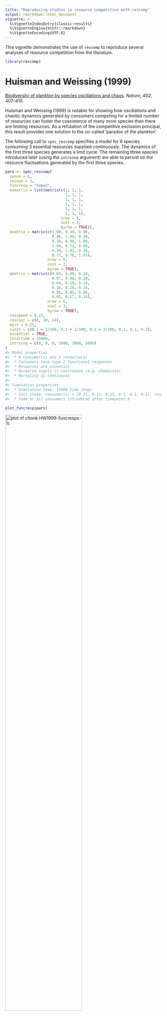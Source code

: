```yaml
---
title: "Reproducing studies in resource competition with rescomp"
output: rmarkdown::html_document
vignette: >
  %\VignetteIndexEntry{classic-results}
  %\VignetteEngine{knitr::rmarkdown}
  %\VignetteEncoding{UTF-8}
---
```


This vignette demonstrates the use of `rescomp` to reproduce several analyses of resource competition from the literature.




```r
library(rescomp)
```


# Huisman and Weissing (1999)

[Biodiversity of plankton by species oscillations and chaos](https://www.nature.com/articles/46540). *Nature*, 402, 407–410

Huisman and Weissing (1999) is notable for showing how oscillations and chaotic dynamics generated by consumers competing for a limited number of resources can foster the coexistence of many more species than there are limiting resources. As a refutation of the competitive exclusion principal, this result provides one solution to the so-called 'paradox of the plankton'.

The following call to `spec_rescomp` specifies a model for 6 species consuming 3 essential resources supplied continuously. The dynamics of the first three species generates a limit cycle. The remaining three species introduced later (using the `introseq` argument) are able to persist on the resource fluctuations generated by the first three species.


```r
pars <- spec_rescomp(
  spnum = 6,
  resnum = 3,
  funcresp = "type2",
  mumatrix = list(matrix(c(1, 1, 1,
                           1, 1, 1,
                           1, 1, 1,
                           1, 1, 1,
                           1, 1, 1,
                           1, 1, 1),
                         nrow = 6,
                         ncol = 3,
                         byrow = TRUE)),
  kmatrix = matrix(c(1.00, 0.30, 0.90,
                     0.90, 1.00, 0.30,
                     0.30, 0.90, 1.00,
                     1.04, 0.71, 0.46,
                     0.34, 1.02, 0.34,
                     0.77, 0.76, 1.07),
                   nrow = 6,
                   ncol = 3,
                   byrow = TRUE),
  qmatrix = matrix(c(0.04, 0.08, 0.14,
                     0.07, 0.08, 0.10,
                     0.04, 0.10, 0.10,
                     0.10, 0.10, 0.16,
                     0.03, 0.05, 0.06,
                     0.02, 0.17, 0.14),
                   nrow = 6,
                   ncol = 3,
                   byrow = TRUE),
  resspeed = 0.25,
  resconc = c(6, 10, 14),
  mort = 0.25,
  cinit = c(0.1 + 1/100, 0.1 + 2/100, 0.1 + 3/100, 0.1, 0.1, 0.1),
  essential = TRUE,
  totaltime = 15000,
  introseq = c(0, 0, 0, 1000, 2000, 5000)
)
#> Model properties 
#>  * 6 consumer(s) and 3 resource(s)
#>  * Consumers have type 2 functional responses
#>  * Resources are essential
#>  * Resource supply is continuous (e.g. chemostat)
#>  * Mortality is continuous
#> 
#> Simulation properties 
#>  * Simulation time: 15000 time steps
#>  * Init state: consumer(s) = [0.11, 0.12, 0.13, 0.1, 0.1, 0.1], resource(s) = [6, 10, 14]
#>  * Some or all consumers introduced after timepoint 0
```


```r
plot_funcresp(pars)
```

<img src="HW1999-funcresps-1c-1.png" title="plot of chunk HW1999-funcresps-1c" alt="plot of chunk HW1999-funcresps-1c" width="70%" />

Be warned the full simulation with 15000 time steps may take a while to run (~2 mins on a laptop with CPU 1.90GHz and 16GB of RAM).


```r
m1 <- sim_rescomp(pars)
```


```r
plot_rescomp(m1, resources = FALSE)
```

<img src="HW1999-dynamics-1c-1.png" title="plot of chunk HW1999-dynamics-1c" alt="plot of chunk HW1999-dynamics-1c" width="70%" /><p class="caption">Reproduces Fig 1c from Huisman and Weissing (1999).</p>

Huisman and Weissing (1999) next showed that chaotic dynamics are common when each consumes has a relatively larger impact on the resource for which it is an intermediate competitor. For example in the model specification below, consumer 1 is an intermediate competitor for resource 4 ($k_{1,4} = 0.30$) but has a larger impact (resource quota) on resource 4 relative to the other four consumers ($Q_{1,4} = 0.05$,  $Q_{i\neq1,4} = 0.03$)


```r
pars <- spec_rescomp(
  spnum = 5,
  resnum = 5,
  funcresp = "type2",
  mumatrix = matrix(c(1, 1, 1, 1, 1,
                      1, 1, 1, 1, 1,
                      1, 1, 1, 1, 1,
                      1, 1, 1, 1, 1,
                      1, 1, 1, 1, 1),
                    nrow = 5, ncol = 5, byrow = TRUE),
  kmatrix = matrix(c(0.39, 0.22, 0.27, 0.30, 0.34,
                     0.34, 0.39, 0.22, 0.24, 0.30,
                     0.30, 0.34, 0.39, 0.22, 0.22,
                     0.24, 0.30, 0.34, 0.39, 0.20,
                     0.23, 0.27, 0.30, 0.34, 0.39),
                   nrow = 5, ncol = 5, byrow = TRUE),
  qmatrix = matrix(c(0.04, 0.08, 0.10, 0.05, 0.07,
                     0.04, 0.08, 0.10, 0.03, 0.09,
                     0.07, 0.08, 0.10, 0.03, 0.07,
                     0.04, 0.10, 0.10, 0.03, 0.07,
                     0.04, 0.08, 0.14, 0.03, 0.07),
       nrow = 5, ncol = 5, byrow = TRUE),
  resspeed = 0.25,
  resconc = c(6, 10, 14, 4, 9),
  mort = 0.25,
  cinit = c(0.1 + 1/100, 0.1 + 2/100, 0.1 + 3/100, 0.1 + 4/100, 0.1 + 5/100),
  essential = TRUE,
  totaltime = 300
)
#> Model properties 
#>  * 5 consumer(s) and 5 resource(s)
#>  * Consumers have type 2 functional responses
#>  * Resources are essential
#>  * Resource supply is continuous (e.g. chemostat)
#>  * Mortality is continuous
#> 
#> Simulation properties 
#>  * Simulation time: 300 time steps
#>  * Init state: consumer(s) = [0.11, 0.12, 0.13, 0.14, 0.15], resource(s) = [6, 10, 14, 4, 9]
```


```r
plot_funcresp(pars)
```

<img src="HW1999-funcresp-2-1.png" title="plot of chunk HW1999-funcresp-2" alt="plot of chunk HW1999-funcresp-2" width="70%" />


```r
m1 <- sim_rescomp(pars)
```


```r
plot_rescomp(m1, resources = FALSE, lwd = 1)
```

<img src="HW1999-dynamics-2a-1.png" title="plot of chunk HW1999-dynamics-2a" alt="plot of chunk HW1999-dynamics-2a" width="70%" /><p class="caption">Corresponds to Fig 2a of Huisman and Weissing (1999).</p>

These chaotic oscillations can in fact foster the coexistence of many more species than limiting resources. In the final example taken from Fig 4 of Huisman and Weissing (1999), 12 species persist on 5 resources.



```r
pars <- spec_rescomp(
  spnum = 12,
  resnum = 5,
  funcresp = "type2",
  mumatrix = matrix(c(1, 1, 1, 1, 1,
                      1, 1, 1, 1, 1,
                      1, 1, 1, 1, 1,
                      1, 1, 1, 1, 1,
                      1, 1, 1, 1, 1,
                      1, 1, 1, 1, 1,
                      1, 1, 1, 1, 1,
                      1, 1, 1, 1, 1,
                      1, 1, 1, 1, 1,
                      1, 1, 1, 1, 1,
                      1, 1, 1, 1, 1,
                      1, 1, 1, 1, 1),
                    nrow = 12, ncol = 5, byrow = TRUE),
  kmatrix = matrix(c(0.39, 0.22, 0.27, 0.30, 0.34,
                     0.34, 0.39, 0.22, 0.24, 0.30,
                     0.30, 0.34, 0.39, 0.22, 0.22,
                     0.24, 0.30, 0.34, 0.39, 0.20,
                     0.23, 0.27, 0.30, 0.34, 0.39,
                     0.41, 0.16, 0.07, 0.28, 0.40,
                     0.20, 0.15, 0.11, 0.12, 0.50,
                     0.45, 0.05, 0.05, 0.13, 0.26,
                     0.14, 0.38, 0.38, 0.27, 0.12,
                     0.15, 0.29, 0.41, 0.33, 0.29,
                     0.38, 0.37, 0.24, 0.04, 0.09,
                     0.28, 0.31, 0.25, 0.41, 0.16),
                   nrow = 12, ncol = 5, byrow = TRUE),
  qmatrix = matrix(c(0.04, 0.08, 0.10, 0.05, 0.07,
                     0.04, 0.08, 0.10, 0.03, 0.09,
                     0.07, 0.08, 0.10, 0.03, 0.07,
                     0.04, 0.10, 0.10, 0.03, 0.07,
                     0.04, 0.08, 0.14, 0.03, 0.07,
                     0.22, 0.14, 0.22, 0.09, 0.05,
                     0.10, 0.22, 0.24, 0.07, 0.24,
                     0.08, 0.04, 0.12, 0.06, 0.05,
                     0.02, 0.18, 0.03, 0.03, 0.08,
                     0.17, 0.06, 0.24, 0.03, 0.10,
                     0.25, 0.20, 0.17, 0.11, 0.02,
                     0.03, 0.04, 0.01, 0.05, 0.04),
       nrow = 12, ncol = 5, byrow = TRUE),
  resspeed = 0.25,
  resconc = c(6, 10, 14, 4, 9),
  mort = 0.25,
  cinit = c(0.1 + 1/100, 0.1 + 2/100, 0.1 + 3/100, 0.1 + 4/100, 0.1 + 5/100,
            0.1, 0.1, 0.1, 0.1, 0.1, 0.1, 0.1),
  essential = TRUE,
  totaltime = 10000,
  introseq = c(0, 0, 0, 0, 0,
               1000, 1000, 1000,
               3000, 3000,
               5000, 5000)
)
#> Model properties 
#>  * 12 consumer(s) and 5 resource(s)
#>  * Consumers have type 2 functional responses
#>  * Resources are essential
#>  * Resource supply is continuous (e.g. chemostat)
#>  * Mortality is continuous
#> 
#> Simulation properties 
#>  * Simulation time: 10000 time steps
#>  * Init state: consumer(s) = [0.11, 0.12, 0.13, 0.14, 0.15, 0.1, 0.1, 0.1, 0.1, 0.1, 0.1, 0.1], resource(s) = [6, 10, 14, 4, 9]
#>  * Some or all consumers introduced after timepoint 0
```



```r
plot_funcresp(pars)
```

<img src="HW1999-funcresp-4-1.png" title="plot of chunk HW1999-funcresp-4" alt="plot of chunk HW1999-funcresp-4" width="70%" />

Be warned this simulation will take a relatively long time to run (~8 mins on a laptop with CPU 1.90GHz and 16GB of RAM).


```r
m1 <- sim_rescomp(pars)
```



```r
plot_rescomp(m1, resources = FALSE, lwd = 0.1)
```

<img src="HW1999-dynamics-4-1.png" title="plot of chunk HW1999-dynamics-4" alt="plot of chunk HW1999-dynamics-4" width="70%" /><p class="caption">Composite of Figs 4a and 4b from Huisman and Weissing (1999).</p>


# Grover (1990)

[Resource Competition in a Variable Environment: Phytoplankton Growing According to Monod's Model](https://www.journals.uchicago.edu/doi/abs/10.1086/285131). *The American Naturalist*, 136(6), 771-789.

Grover (1990) coined the term gleaner-opportunist trade-off to describe the trade-off between a consumer with a lower R* (minimum resource requirement) and a consumer with a higher maximal growth rate. Previous studies (including Armstrong and McGehee 1980) had already shown that these two phenotypes could coexist under endogenously generated resource cycling or sinusoidal variation in resource input. In this paper, Grover showed that coexistence via a gleaner-opportunist trade-off extended to periodically delivered resource pulses.

The model comprises a two type two competitors consuming a single resource. When the resource is delivered continuously the gleaner (with a lower R*) predictably excludes the opportunist (with a higher maximum growth rate).  


```r
pars <- spec_rescomp(
  spnum = 2,
  resnum = 1,
  funcresp = "type2",
  mumatrix = list(matrix(c(0.5,
                           0.6),
                   nrow = 2,
                   ncol = 1,
                   byrow = TRUE)),
  kmatrix = matrix(c(0.000001,
                     0.00001),
                   nrow = 2,
                   ncol = 1,
                   byrow = TRUE),
  qmatrix = matrix(c(1/10^8,
                     1/10^8),
                   nrow = 2,
                   ncol = 1,
                   byrow = TRUE),
  resspeed = 0.25,
  resconc = 0.0002,
  mort = 0.25,
  cinit = 1000,
  totaltime = 100,
)
#> Model properties 
#>  * 2 consumer(s) and 1 resource(s)
#>  * Consumers have type 2 functional responses
#>  * Resource supply is continuous (e.g. chemostat)
#>  * Mortality is continuous
#> 
#> Simulation properties 
#>  * Simulation time: 100 time steps
#>  * Init state: consumer(s) = [1000, 1000], resource(s) = [2e-04]
```


```r
plot_funcresp(pars, maxx = 0.0001)
```

<img src="Grover1990-funcresp-4a-1.png" title="plot of chunk Grover1990-funcresp-4a" alt="plot of chunk Grover1990-funcresp-4a" width="70%" /><p class="caption">Reproduces Fig 1 from Grover (1990). Resource concentration in $mu$mol per ml rather than  per L.</p>


```r
mcons <- sim_rescomp(pars)
```



```r
plot_rescomp(mcons, resources = FALSE, logy = TRUE)
```

<img src="Grover1990-dynamics-4a-1.png" title="plot of chunk Grover1990-dynamics-4a" alt="plot of chunk Grover1990-dynamics-4a" width="70%" /><p class="caption">Reproduces Fig 4A from Grover (1990).</p>

When the resource is pulsed with high frequency (whilst maintaining the same time averaged resource supply), the gleanerstill excludes the opportunist but at a slower rate.


```r
period <- 1
amp <- ((0.0002*0.25*period)/(1 - exp(-0.25*period)) - 0.0002)*2
pars$respulse <- amp
pars$resconc <- 0
pars$rinit <- amp
pars$pulsefreq <- period
pars
#> Model properties 
#>  * 2 consumer(s) and 1 resource(s)
#>  * Consumers have type 2 functional responses
#>  * Resource supply is pulsed only (but continuously diluted)
#>  * Mortality is continuous
#> 
#> Simulation properties 
#>  * Simulation time: 100 time steps
#>  * Resources pulsing every 1 timesteps
#>  * Init state: consumer(s) = [1000, 1000], resource(s) = [5.20811664187798e-05]
```


```r
m1 <- sim_rescomp(pars)
plot_rescomp(m1, resource = FALSE, logy = TRUE)
```

<img src="Grover1990-dynamics-4b-1.png" title="plot of chunk Grover1990-dynamics-4b" alt="plot of chunk Grover1990-dynamics-4b" width="70%" /><p class="caption">Reproduces Fig 4B from Grover (1990).</p>

When the resource is pulsed at an intermediate frequency (again whilst maintaining the same time averaged resource supply), the gleaner and the opportunist coexist.


```r
period <- 4
amp <- ((0.0002*0.25*period)/(1 - exp(-0.25*period)) - 0.0002)*2
pars$respulse <- amp
pars$rinit <- amp
pars$pulsefreq <- period
pars
#> Model properties 
#>  * 2 consumer(s) and 1 resource(s)
#>  * Consumers have type 2 functional responses
#>  * Resource supply is pulsed only (but continuously diluted)
#>  * Mortality is continuous
#> 
#> Simulation properties 
#>  * Simulation time: 100 time steps
#>  * Resources pulsing every 4 timesteps
#>  * Init state: consumer(s) = [1000, 1000], resource(s) = [0.000232790682747731]
```


```r
m4 <- sim_rescomp(pars)
plot_rescomp(m4, resource = FALSE, logy = TRUE)
```

<img src="Grover1990-dynamics-4c-1.png" title="plot of chunk Grover1990-dynamics-4c" alt="plot of chunk Grover1990-dynamics-4c" width="70%" /><p class="caption">Reproduces Fig 4C from Grover (1990).</p>

Finally when the resource is pulsed at low frequency, the opportunist excludes the gleaner.


```r
period <- 10
amp <- ((0.0002*0.25*period)/(1 - exp(-0.25*period)) - 0.0002)*2
pars$respulse <- amp
pars$rinit <- amp
pars$pulsefreq <- period
pars
#> Model properties 
#>  * 2 consumer(s) and 1 resource(s)
#>  * Consumers have type 2 functional responses
#>  * Resource supply is pulsed only (but continuously diluted)
#>  * Mortality is continuous
#> 
#> Simulation properties 
#>  * Simulation time: 100 time steps
#>  * Resources pulsing every 10 timesteps
#>  * Init state: consumer(s) = [1000, 1000], resource(s) = [0.000689425489833852]
```


```r
m10 <- sim_rescomp(pars)
plot_rescomp(m10, resource = FALSE, logy = TRUE)
```

<img src="Grover1990-dynamics-4d-1.png" title="plot of chunk Grover1990-dynamics-4d" alt="plot of chunk Grover1990-dynamics-4d" width="70%" /><p class="caption">Reproduces Fig 4D from Grover (1990).</p>



# Armstrong and McGehee (1980)

[Competitive Exclusion](https://www.journals.uchicago.edu/doi/10.1086/283553). *The American Naturalist*, 115(2), 151-170.


```r
pars <- spec_rescomp(
  spnum = 2,
  resnum = 1,
  funcresp = c("type2", "type1"),
  mumatrix = matrix(c(0.5, 0.003),
                    nrow = 2,
                    ncol = 1,
                    byrow = TRUE),
  kmatrix = matrix(c(50, 1),
                   nrow = 2,
                   ncol = 1,
                   byrow = TRUE),
  effmatrix = matrix(c(0.3, 0.33),
                   nrow = 2,
                   ncol = 1,
                   byrow = TRUE),
  mort = c(0.1, 0.11),
  chemo = FALSE,
  resspeed = 0.1,
  resconc = 300,
  totaltime = 600,
  cinit = c(1,0.01),
  rinit = 100,
  introseq = c(0,194)
)
#> Model properties 
#>  * 2 consumer(s) and 1 resource(s)
#>  * Consumers have type 2 or type 1 functional responses
#>  * Resources grow logistically
#>  * Mortality is continuous
#> 
#> Simulation properties 
#>  * Simulation time: 600 time steps
#>  * Init state: consumer(s) = [1, 0.01], resource(s) = [100]
#>  * Some or all consumers introduced after timepoint 0
```



```r

# Using madj = TRUE standardizes the functional response by mortality.
plot_funcresp(pars, maxx = 200, madj = TRUE)
```

<img src="AM1980-funcresp-2-1.png" title="plot of chunk AM1980-funcresp-2" alt="plot of chunk AM1980-funcresp-2" width="70%" /><p class="caption">Corresponds to Fig 2 from Armstrong and McGehee (1980).</p>


```r
m1 <- sim_rescomp(pars)
```


```r
plot_rescomp(m1)
```

<img src="AM1980-dynamics-1-1.png" title="plot of chunk AM1980-dynamics-1" alt="plot of chunk AM1980-dynamics-1" width="70%" /><p class="caption">Corresponds to Fig 1 from Armstrong and McGehee (1980). The paper states that the model was initated with R = 400, but here it is started with R = 100 to provide a closer correspondence to the original figure.</p>

<!-- # Hastings et al,. 2018. Transient phenomena in ecology. Science, 361(6406). -->
